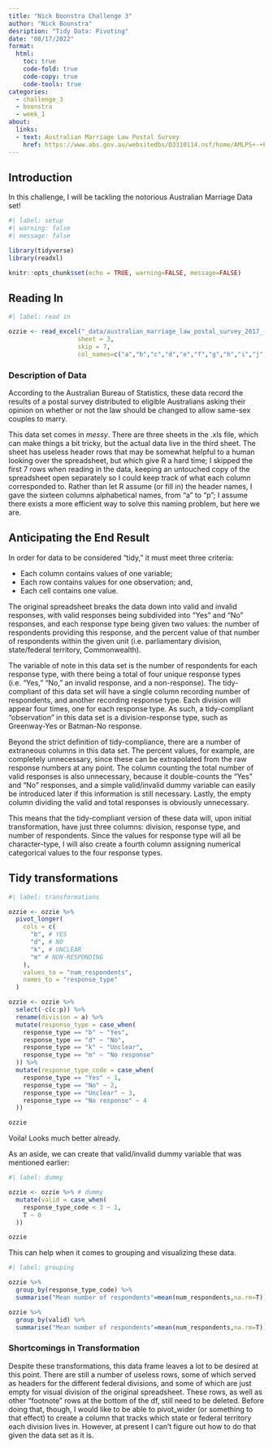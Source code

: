 ```yaml
---
title: "Nick Boonstra Challenge 3"
author: "Nick Boonstra"
desription: "Tidy Data: Pivoting"
date: "08/17/2022"
format:
  html:
    toc: true
    code-fold: true
    code-copy: true
    code-tools: true
categories:
  - challenge_3
  - boonstra
  - week_1
about: 
  links:
  - text: Australian Marriage Law Postal Survey
    href: https://www.abs.gov.au/websitedbs/D3310114.nsf/home/AMLPS+-+Process
---
```


## Introduction

In this challenge, I will be tackling the notorious Australian Marriage Data set!

```r
#| label: setup
#| warning: false
#| message: false

library(tidyverse)
library(readxl)

knitr::opts_chunk$set(echo = TRUE, warning=FALSE, message=FALSE)
```

## Reading In

```r
#| label: read in

ozzie <- read_excel("_data/australian_marriage_law_postal_survey_2017_-_response_final.xls",
                   sheet = 3,
                   skip = 7,
                   col_names=c("a","b","c","d","e","f","g","h","i","j","k","l","m","n","o","p"))

```

### Description of Data

According to the Australian Bureau of Statistics, these data record the results of a postal survey distributed to eligible Australians asking their opinion on whether or not the law should be changed to allow same-sex couples to marry.

This data set comes in *messy*. There are three sheets in the .xls file, which can make things a bit tricky, but the actual data live in the third sheet. The sheet has useless header rows that may be somewhat helpful to a human looking over the spreadsheet, but which give R a hard time; I skipped the first 7 rows when reading in the data, keeping an untouched copy of the spreadsheet open separately so I could keep track of what each column corresponded to. Rather than let R assume (or fill in) the header names, I gave the sixteen columns alphabetical names, from "a" to "p"; I assume there exists a more efficient way to solve this naming problem, but here we are.

## Anticipating the End Result

In order for data to be considered "tidy," it must meet three criteria:

-   Each column contains values of one variable;
-   Each row contains values for one observation; and,
-   Each cell contains one value.

The original spreadsheet breaks the data down into valid and invalid responses, with valid responses being subdivided into "Yes" and "No" responses, and each response type being given two values: the number of respondents providing this response, and the percent value of that number of respondents within the given unit (i.e. parliamentary division, state/federal territory, Commonwealth).

The variable of note in this data set is the number of respondents for each response type, with there being a total of four unique response types (i.e. "Yes," "No," an invalid response, and a non-response). The tidy-compliant of this data set will have a single column recording number of respondents, and another recording response type. Each division will appear four times, one for each response type. As such, a tidy-compliant "observation" in this data set is a division-response type, such as Greenway-Yes or Batman-No response.

Beyond the strict definition of tidy-compliance, there are a number of extraneous columns in this data set. The percent values, for example, are completely unnecessary, since these can be extrapolated from the raw response numbers at any point. The column counting the total number of valid responses is also unnecessary, because it double-counts the "Yes" and "No" responses, and a simple valid/invalid dummy variable can easily be introduced later if this information is still necessary. Lastly, the empty column dividing the valid and total responses is obviously unnecessary.

This means that the tidy-compliant version of these data will, upon initial transformation, have just three columns: division, response type, and number of respondents. Since the values for response type will all be character-type, I will also create a fourth column assigning numerical categorical values to the four response types.

## Tidy transformations

```r
#| label: transformations

ozzie <- ozzie %>% 
  pivot_longer(
    cols = c(
      "b", # YES
      "d", # NO
      "k", # UNCLEAR
      "m" # NON-RESPONDING
    ),
    values_to = "num_respondents",
    names_to = "response_type"
  )

ozzie <- ozzie %>% 
  select(-c(c:p)) %>% 
  rename(division = a) %>% 
  mutate(response_type = case_when(
    response_type == "b" ~ "Yes",
    response_type == "d" ~ "No",
    response_type == "k" ~ "Unclear",
    response_type == "m" ~ "No response"
  )) %>% 
  mutate(response_type_code = case_when(
    response_type == "Yes" ~ 1,
    response_type == "No" ~ 2,
    response_type == "Unclear" ~ 3,
    response_type == "No response" ~ 4
  ))

ozzie

```

Voila! Looks much better already.

As an aside, we can create that valid/invalid dummy variable that was mentioned earlier:

```r
#| label: dummy

ozzie <- ozzie %>% # dummy
  mutate(valid = case_when(
    response_type_code < 3 ~ 1,
    T ~ 0
  ))

ozzie

```

This can help when it comes to grouping and visualizing these data.

```r
#| label: grouping

ozzie %>% 
  group_by(response_type_code) %>% 
  summarise("Mean number of respondents"=mean(num_respondents,na.rm=T))

ozzie %>% 
  group_by(valid) %>% 
  summarise("Mean number of respondents"=mean(num_respondents,na.rm=T))

```

### Shortcomings in Transformation

Despite these transformations, this data frame leaves a lot to be desired at this point. There are still a number of useless rows, some of which served as headers for the different federal divisions, and some of which are just empty for visual division of the original spreadsheet. These rows, as well as other "footnote" rows at the bottom of the df, still need to be deleted. Before doing that, though, I would like to be able to pivot_wider (or something to that effect) to create a column that tracks which state or federal territory each division lives in. However, at present I can't figure out how to do that given the data set as it is.
